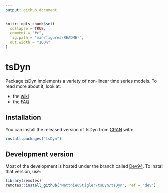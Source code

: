 ```yaml
---
output: github_document
---
```


<!-- README.md is generated from README.Rmd. Please edit that file -->

```r
knitr::opts_chunk$set(
  collapse = TRUE,
  comment = "#>",
  fig.path = "man/figures/README-",
  out.width = "100%"
)
```
# tsDyn

Package tsDyn implements a variety of non-linear time series models. To read more about it, look at:

* the [wiki](https://github.com/MatthieuStigler/tsDyn/wiki)
* the [FAQ](https://github.com/MatthieuStigler/tsDyn/wiki/FAQ)



## Installation

You can install the released version of tsDyn from [CRAN](https://CRAN.R-project.org) with:

``` r
install.packages("tsDyn")
```

## Development version


Most of the development is hosted under the branch called [Dev94](https://github.com/MatthieuStigler/tsDyn/tree/Dev94). To install that version, use:

```r
library(remotes)
remotes::install_github("MatthieuStigler/tsDyn/tsDyn", ref = "dev")
```

